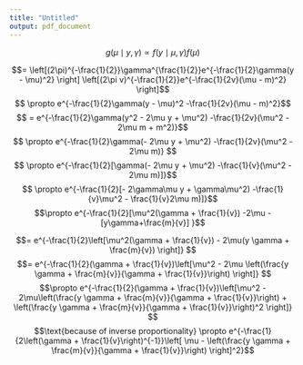 ```yaml
---
title: "Untitled"
output: pdf_document
---
```


$$g(\mu \mid y, \gamma) \propto f(y \mid \mu, \gamma)f(\mu)$$


$$= \left[(2\pi)^{-\frac{1}{2}}\gamma^{\frac{1}{2}}e^{-\frac{1}{2}\gamma(y - \mu)^2} \right] \left[(2\pi v)^{-\frac{1}{2}}e^{-\frac{1}{2v}(\mu - m)^2} \right]$$
$$ \propto e^{-\frac{1}{2}\gamma(y - \mu)^2 -\frac{1}{2v}(\mu - m)^2}$$
$$ = e^{-\frac{1}{2}\gamma(y^2 - 2\mu y + \mu^2) -\frac{1}{2v}(\mu^2 - 2\mu m + m^2)}$$
$$ \propto e^{-\frac{1}{2}\gamma(- 2\mu y + \mu^2) -\frac{1}{2v}(\mu^2 - 2\mu m)} $$
$$ \propto e^{-\frac{1}{2}[\gamma(- 2\mu y + \mu^2) -\frac{1}{v}(\mu^2 - 2\mu m)]}$$
$$ \propto e^{-\frac{1}{2}[- 2\gamma\mu y + \gamma\mu^2) -\frac{1}{v}\mu^2 - \frac{1}{v}2\mu m)]}$$
$$\propto e^{-\frac{1}{2}[\mu^2(\gamma + \frac{1}{v}) -2\mu - [y\gamma+\frac{m}{v}] }$$

$$= e^{-\frac{1}{2}\left[\mu^2(\gamma + \frac{1}{v}) - 2\mu(y \gamma + \frac{m}{v})  \right]} $$
$$= e^{-\frac{1}{2}(\gamma + \frac{1}{v})\left[\mu^2 - 2\mu \left(\frac{y \gamma + \frac{m}{v}}{\gamma + \frac{1}{v}}\right)  \right]} $$
$$\propto e^{-\frac{1}{2}(\gamma + \frac{1}{v})\left[\mu^2 - 2\mu\left(\frac{y \gamma + \frac{m}{v}}{\gamma + \frac{1}{v}}\right) + \left(\frac{y \gamma + \frac{m}{v}}{\gamma + \frac{1}{v}}\right)^2 \right]} $$
$$\text{because of inverse proportionality} \propto e^{-\frac{1}{2\left(\gamma + \frac{1}{v}\right)^{-1}}\left[ \mu - \left(\frac{y \gamma + \frac{m}{v}}{\gamma + \frac{1}{v}}\right) \right]^2}$$



